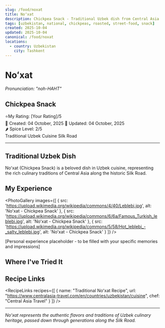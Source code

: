```yaml
---
slug: /food/noxat
title: Noʻxat
description: Chickpea Snack - Traditional Uzbek dish from Central Asia
tags: [uzbekistan, national, chickpeas, roasted, street-food, snack]
created: 2025-10-04
updated: 2025-10-04
canonical: /food/noxat
locations:
  - country: Uzbekistan
    city: Tashkent
---
```



# Noʻxat
*Pronunciation: "noh-HAHT"*

## Chickpea Snack

<div className="food-rating">
  <span className="star">⭐</span>My Rating: [Your Rating]/5
</div>

<div className="food-metadata">
  <span className="food-date">📅 Created: 04 October, 2025</span>
  <span className="food-date">🔄 Updated: 04 October, 2025</span>
</div>

<div className="spice-level">
  🌶️ Spice Level: 2/5
</div>

<div className="food-tags">
  <span className="food-tag">Traditional</span>
  <span className="food-tag">Uzbek Cuisine</span>
  <span className="food-tag">Silk Road</span>
</div>

---

## Traditional Uzbek Dish

Noʻxat (Chickpea Snack) is a beloved dish in Uzbek cuisine, representing the rich culinary traditions of Central Asia along the historic Silk Road.

## My Experience

<PhotoGallery
  images={[
    { src: 'https://upload.wikimedia.org/wikipedia/commons/4/40/Leblebi.jpg', alt: 'Noʻxat - Chickpea Snack' },
    { src: 'https://upload.wikimedia.org/wikipedia/commons/6/6a/Famous_Turkish_leblebi.jpg', alt: 'Noʻxat - Chickpea Snack' },
    { src: 'https://upload.wikimedia.org/wikipedia/commons/5/58/Hot_leblebi_-_salty_leblebi.jpg', alt: 'Noʻxat - Chickpea Snack' }
  ]}
/>

[Personal experience placeholder - to be filled with your specific memories and impressions]

## Where I've Tried It

<MapEmbed location="Tashkent, Uzbekistan" description="Traditional preparation across Uzbekistan" />

## Recipe Links

<RecipeLinks
  recipes={[
    {
      name: "Traditional Noʻxat Recipe",
      url: "https://www.centralasia-travel.com/en/countries/uzbekistan/cuisine",
      chef: "Central Asia Travel"
    }
  ]}
/>

---

*Noʻxat represents the authentic flavors and traditions of Uzbek culinary heritage, passed down through generations along the Silk Road.*
